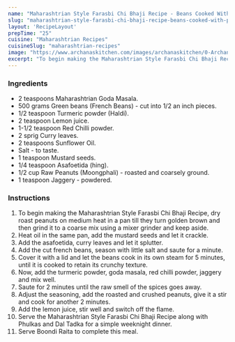 ---
name: "Maharashtrian Style Farasbi Chi Bhaji Recipe - Beans Cooked With Peanuts"
slug: "maharashtrian-style-farasbi-chi-bhaji-recipe-beans-cooked-with-peanuts"
layout: 'RecipeLayout'
prepTime: "25"
cuisine: "Maharashtrian Recipes"
cuisineSlug: "maharashtrian-recipes"
image: "https://www.archanaskitchen.com/images/archanaskitchen/0-Archanas-Kitchen-Recipes/2017/31-may/Farasbi_Chi_Bhaji_Recipe_Maharashtrian_Style_Beans_Cooked_With_Peanuts-6607.jpg"
excerpt: "To begin making the Maharashtrian Style Farasbi Chi Bhaji Recipe, dry roast peanuts on medium heat in a pan till they turn golden brown and then grind it to a coarse mix using a mixer grinder and keep aside"
---

### Ingredients

- 2 teaspoons Maharashtrian Goda Masala.
- 500 grams Green beans (French Beans) - cut into 1/2 an inch pieces.
- 1/2 teaspoon Turmeric powder (Haldi).
- 2 teaspoon Lemon juice.
- 1-1/2 teaspoon Red Chilli powder.
- 2 sprig Curry leaves.
- 2 teaspoons Sunflower Oil.
- Salt - to taste.
- 1 teaspoon Mustard seeds.
- 1/4 teaspoon Asafoetida (hing).
- 1/2 cup Raw Peanuts (Moongphali) - roasted and coarsely ground.
- 1 teaspoon Jaggery - powdered.

### Instructions

1. To begin making the Maharashtrian Style Farasbi Chi Bhaji Recipe, dry roast peanuts on medium heat in a pan till they turn golden brown and then grind it to a coarse mix using a mixer grinder and keep aside.
1. Heat oil in the same pan, add the mustard seeds and let it crackle.
1. Add the asafoetida, curry leaves and let it splutter.
1. Add the cut french beans, season with little salt and saute for a minute.
1. Cover it with a lid and let the beans cook in its own steam for 5 minutes, until it is cooked to retain its crunchy texture.
1. Now, add the turmeric powder, goda masala, red chilli powder, jaggery and mix well.
1. Saute for 2 minutes until the raw smell of the spices goes away.
1. Adjust the seasoning, add the roasted and crushed peanuts, give it a stir and cook for another 2 minutes.
1. Add the lemon juice, stir well and switch off the flame.
1. Serve the Maharashtrian Style Farasbi Chi Bhaji Recipe along with Phulkas and Dal Tadka for a simple weeknight dinner.
1. Serve Boondi Raita to complete this meal.
